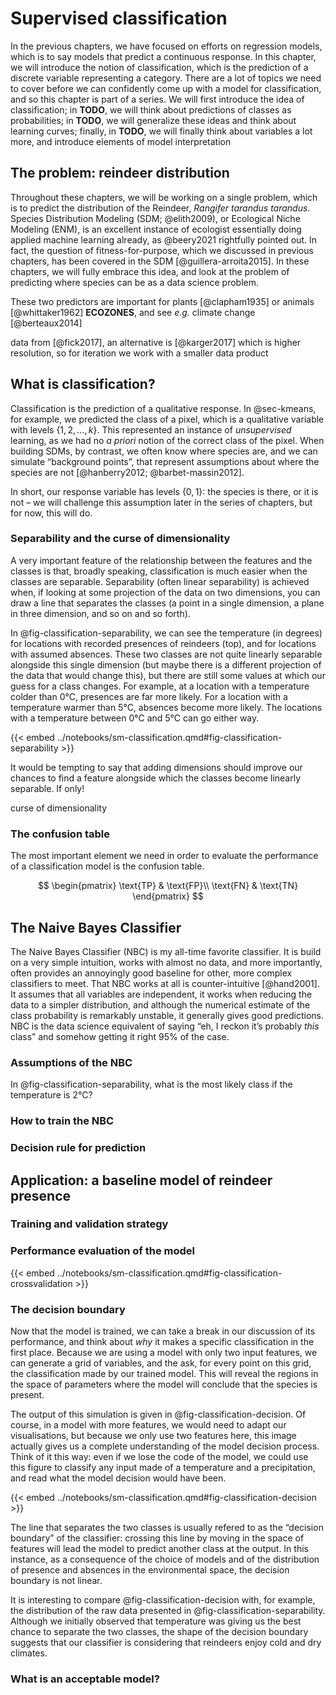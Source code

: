 # Supervised classification

In the previous chapters, we have focused on efforts on regression models, which is to say models that predict a continuous response. In this chapter, we will introduce the notion of classification, which is the prediction of a discrete variable representing a category. There are a lot of topics we need to cover before we can confidently come up with a model for classification, and so this chapter is part of a series. We will first introduce the idea of classification; in **TODO**, we will think about predictions of classes as probabilities; in **TODO**, we will generalize these ideas and think about learning curves; finally, in **TODO**, we will finally think about variables a lot more, and introduce elements of model interpretation

## The problem: reindeer distribution

Throughout these chapters, we will be working on a single problem, which is to predict the distribution of the Reindeer, *Rangifer tarandus tarandus*. Species Distribution Modeling (SDM; @elith2009), or Ecological Niche Modeling (ENM), is an excellent instance of ecologist essentially doing applied machine learning already, as @beery2021 rightfully pointed out. In fact, the question of fitness-for-purpose, which we discussed in previous chapters, has been covered in the SDM [@guillera-arroita2015]. In these chapters, we will fully embrace this idea, and look at the problem of predicting where species can be as a data science problem.

These two predictors are important for plants [@clapham1935] or animals [@whittaker1962] **ECOZONES**, and see *e.g.* climate change [@berteaux2014]

data from [@fick2017], an alternative is [@karger2017] which is higher resolution, so for iteration we work with a smaller data product

## What is classification?

Classification is the prediction of a qualitative response. In @sec-kmeans, for example, we predicted the class of a pixel, which is a qualitative variable with levels $\{1, 2, \dots, k\}$. This represented an instance of *unsupervised* learning, as we had no *a priori* notion of the correct class of the pixel. When building SDMs, by contrast, we often know where species are, and we can simulate "background points", that represent assumptions about where the species are not [@hanberry2012; @barbet-massin2012].

In short, our response variable has levels $\{0, 1\}$: the species is there, or it is not -- we will challenge this assumption later in the series of chapters, but for now, this will do.

### Separability and the curse of dimensionality

A very important feature of the relationship between the features and the classes is that, broadly speaking, classification is much easier when the classes are separable. Separability (often linear separability) is achieved when, if looking at some projection of the data on two dimensions, you can draw a line that separates the classes (a point in a single dimension, a plane in three dimension, and so on and so forth).

In @fig-classification-separability, we can see the temperature (in degrees) for locations with recorded presences of reindeers (top), and for locations with assumed absences. These two classes are not quite linearly separable alongside this single dimension (but maybe there is a different projection of the data that would change this), but there are still some values at which our guess for a class changes. For example, at a location with a temperature colder than 0°C, presences are far more likely. For a location with a temperature warmer than 5°C, absences become more likely. The locations with a temperature between 0°C and 5°C can go either way.

{{< embed ../notebooks/sm-classification.qmd#fig-classification-separability >}}

It would be tempting to say that adding dimensions should improve our chances to find a feature alongside which the classes become linearly separable. If only!

curse of dimensionality

### The confusion table

The most important element we need in order to evaluate the performance of a classification model is the confusion table.

$$
\begin{pmatrix}
\text{TP} & \text{FP}\\
\text{FN} & \text{TN} 
\end{pmatrix}
$$

## The Naive Bayes Classifier

The Naive Bayes Classifier (NBC) is my all-time favorite classifier. It is build on a very simple intuition, works with almost no data, and more importantly, often provides an annoyingly good baseline for other, more complex classifiers to meet. That NBC works at all is counter-intuitive [@hand2001]. It assumes that all variables are independent, it works when reducing the data to a simpler distribution, and although the numerical estimate of the class probability is remarkably unstable, it generally gives good predictions. NBC is the data science equivalent of saying "eh, I reckon it's probably *this* class" and somehow getting it right 95% of the case.

### Assumptions of the NBC

In @fig-classification-separability, what is the most likely class if the temperature is 2°C?

### How to train the NBC

### Decision rule for prediction

## Application: a baseline model of reindeer presence

### Training and validation strategy

### Performance evaluation of the model

{{< embed ../notebooks/sm-classification.qmd#fig-classification-crossvalidation >}}

### The decision boundary

Now that the model is trained, we can take a break in our discussion of its performance, and think about *why* it makes a specific classification in the first place. Because we are using a model with only two input features, we can generate a grid of variables, and the ask, for every point on this grid, the classification made by our trained model. This will reveal the regions in the space of parameters where the model will conclude that the species is present.

The output of this simulation is given in @fig-classification-decision. Of course, in a model with more features, we would need to adapt our visualisations, but because we only use two features here, this image actually gives us a complete understanding of the model decision process. Think of it this way: even if we lose the code of the model, we could use this figure to classify any input made of a temperature and a precipitation, and read what the model decision would have been.

{{< embed ../notebooks/sm-classification.qmd#fig-classification-decision >}}

The line that separates the two classes is usually refered to as the "decision boundary" of the classifier: crossing this line by moving in the space of features will lead the model to predict another class at the output. In this instance, as a consequence of the choice of models and of the distribution of presence and absences in the environmental space, the decision boundary is not linear.

It is interesting to compare @fig-classification-decision with, for example, the distribution of the raw data presented in @fig-classification-separability. Although we initially observed that temperature was giving us the best chance to separate the two classes, the shape of the decision boundary suggests that our classifier is considering that reindeers enjoy cold and dry climates.

### What is an acceptable model?